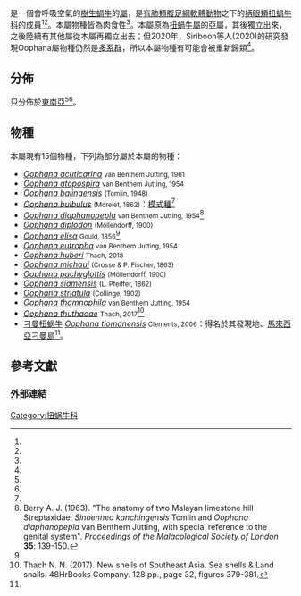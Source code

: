 {{italic title}}
{{Automatic taxobox
 | taxon = Oophana
 | authority = {{tsl|fr|César Marie Félix Ancey||Ancey}}, 1884<ref name="Ancey 1884" />
}}

{{lang|la|'''''Oophana'''''}}是一個會呼吸空氣的[[樹生蝸牛|樹生蝸牛]]的[[屬_(生物)|屬]]，是[[有肺類|有肺類]][[腹足綱|腹足綱]][[軟體動物|軟體動物]]之下的[[柄眼類|柄眼類]][[扭蝸牛科|扭蝸牛科]]的成員<ref name="Sutcharit 2010"/><ref name="WoRMS_877720" />。本屬物種皆為肉食性<ref name="Siriboon 2020" />。本屬原為[[扭蝸牛屬|扭蝸牛屬]]的亞屬，其後獨立出來，之後陸續有其他屬從本屬再獨立出去；但2020年，Siriboon等人(2020)的研究發現Oophana屬物種仍然是[[多系群|多系群]]，所以本屬物種有可能會被重新歸類<ref name="Siriboon 2020" />。

== 分佈 ==
只分佈於[[東南亞|東南亞]]<ref name="Sutcharit 2010"/><ref name="Schileyko 2000" />。

==物種==
本屬現有15個物種，下列為部分屬於本屬的物種：
* ''[[Oophana_acuticarina|Oophana acuticarina]]'' <small>van Benthem Jutting, 1961</small>
* ''[[Oophana_atopospira|Oophana atopospira]]'' <small>van Benthem Jutting, 1954</small>
* ''[[Oophana_balingensis|Oophana balingensis]]'' <small>(Tomlin, 1948)</small>
* ''[[Oophana_bulbulus|Oophana bulbulus]]'' <small>(Morelet, 1862)</small>：[[模式種|模式種]]<ref name="Clements 2006"/>
* ''[[Oophana_diaphanopepla|Oophana diaphanopepla]]'' <small>van Benthem Jutting, 1954</small><ref>Berry A. J. (1963). "The anatomy of two Malayan limestone hill Streptaxidae, ''Sinoennea kanchingensis'' Tomlin and ''Oophana diaphanopepla'' van Benthem Jutting, with special reference to the genital system". ''Proceedings of the Malacological Society of London'' '''35''': 139-150.</ref>
* ''[[Oophana_diplodon|Oophana diplodon]]'' <small>(Möllendorff, 1900)</small>
* ''[[Oophana_elisa|Oophana elisa]]'' <small>Gould, 1856</small><ref name="Clements 2006"/>
* ''[[Oophana_eutropha|Oophana eutropha]]'' <small>van Benthem Jutting, 1954</small>
* ''[[Oophana_huberi|Oophana huberi]]'' <small>Thach, 2018</small>
* ''[[Oophana_michaui|Oophana michaui]]'' <small>(Crosse & P. Fischer, 1863)</small>
* ''[[Oophana_pachyglottis|Oophana pachyglottis]]'' <small>(Möllendorff, 1900)</small>
* ''[[Oophana_siamensis|Oophana siamensis]]'' <small>(L. Pfeiffer, 1862)</small>
* ''[[Oophana_striatula|Oophana striatula]]'' <small>(Collinge, 1902)</small>
* ''[[Oophana_thamnophila|Oophana thamnophila]]'' <small>van Benthem Jutting, 1954</small>
* ''[[Oophana_thuthaoae|Oophana thuthaoae]]'' <small>Thach, 2017</small><ref>Thach N. N. (2017). New shells of Southeast Asia. Sea shells & Land snails. 48HrBooks Company. 128 pp., page 32, figures 379-381.</ref>
* [[刁曼扭蜗牛|刁曼扭蜗牛]] ''[[Oophana_tiomanensis|Oophana tiomanensis]]'' <small>Clements, 2006</small>：得名於其發現地、[[馬來西亞|馬來西亞]][[刁曼島|刁曼島]]<ref name="Clements 2006"/>。

==參考文獻==
{{reflist |refs=
<ref name="Ancey 1884">[[César_Marie_Félix_Ancey|Ancey C. M. F.]] (1884). ''Le Naturaliste'' (1)'''2'''(50): 399.</ref>
<ref name="Clements 2006">{{cite journal 
 |last=Clements |first=Reuben 
 |title=''Oophana tiomanensis'', a new streptaxid (Gastropoda: Pulmonata: Streptaxidae) from Pulau Tioman, Peninsular Malaysia 
 |journal=''[[The_Raffles_Bulletin_of_Zoology|The Raffles Bulletin of Zoology]]'' 
 |volume=54 
 |issue=1 
 |pages=125-127 
 |url=http://rmbr.nus.edu.sg/rbz/biblio/54/54rbz125-127.pdf 
 |archiveurl=https://web.archive.org/web/20120302190123/http://rmbr.nus.edu.sg/rbz/biblio/54/54rbz125-127.pdf 
 |date=2006-02-28 
 |archivedate=2012-03-02 
 |accessdate=2017-03-21 
 |format=[[PDF|PDF]] 
 |language=en 
 |deadurl=yes 
 }}</ref>
<ref name="Schileyko 2000">{{cite journal
 |last=Schileyko |first=Anatoly A. |year=2000
 |title=Treatise on recent terrestrial pulmonate molluscs: Rhytididae, Chlamydephoridae, Systrophiidae, Haplotrematidae, Streptaxidae, Spiraxidae, Oleacinidae, Testacellidae
 |journal=''[[Ruthenica_(期刊)|Ruthenica]]'' |issn=0136-0027
 |volume=Suppl. 2 |issue=Part 6
 |pages=731–880}}</ref>
<ref name="Sutcharit 2010">{{cite journal |url=https://academic.oup.com/zoolinnean/article/160/1/1/2623018 |last1=Sutcharit |first1=C. |last2=Naggs |first2=F. |authorlink2=Fred_Naggs |last3=Wade |first3=C. M. |authorlink3=Christopher_M._Wade |last4=Fontanilla |first4=I. |last5=Panha |first5=S. |last-amp=yes |year=2010 |title=The new family Diapheridae, a new species of ''Diaphera'' Albers from Thailand, and the position of the Diapheridae within a molecular phylogeny of the Streptaxoidea (Pulmonata: Stylommatophora) |journal=''[[Zoological_Journal_of_the_Linnean_Society|Zoological Journal of the Linnean Society]]'' |volume=160 |issue=1 |pages=1-16 |doi=10.1111/j.1096-3642.2009.00598.x |date=2010-08-18 |access-date=2021-12-20 |language=en |archive-date=2021-12-20 |archive-url=https://web.archive.org/web/20211220023041/https://academic.oup.com/zoolinnean/article/160/1/1/2623018 |dead-url=no }}</ref>
<ref name="Siriboon 2020">{{cite journal |url=https://www.tandfonline.com/doi/full/10.1080/14772000.2020.1783384?src=recsys |title=Phylogenetic relationships of the carnivorous terrestrial snail family Streptaxidae (Stylommatophora: Achatinina) in Thailand and surrounding areas of Southeast Asia |first1=Thanit |last1=Siriboon |first2=Fred |last2=Naggs |authorlink2=Fred_Naggs |first3=Christopher M. |last3=Wade |authorlink3=Christopher_M._Wade |first4=Ekgachai |last4=Jeratthitikul |first5=Piyoros |last5=Tongkerd |first6=Parin |last6=Jirapatrasilp |last-amp=yes |year=2020 |journal=''[[Systematics_and_Biodiversity|Systematics and Biodiversity]]'' |issn=1478-0933 |publisher=[[Taylor_&_Francis|Taylor & Francis]] online |volume=18 |issue=7 |pages=720-738 |doi=10.1080/14772000.2020.1783384 |date=2020-07-16 |access-date=2021-12-20 |language=en |archive-date=2021-12-20 |archive-url=https://web.archive.org/web/20211220023028/https://www.tandfonline.com/doi/full/10.1080/14772000.2020.1783384?src=recsys |dead-url=no }}</ref>
<ref name="WoRMS_877720">{{MolluscaBase |id=877720
 |taxon=Oophana |genus=yes |authority=Ancey, 1884
 |access-date=2021-12-20}}</ref>
}}

===外部連結===

{{taxonbar}}

[[Category:扭蜗牛科|Category:扭蜗牛科]]

{{Mollusc-stub}}